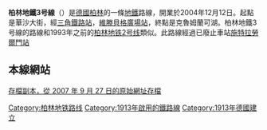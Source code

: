 {{expand|time=2015-11-04T03:54:12+00:00}}
{{unreferenced|time=2015-11-04T03:54:12+00:00}}
'''柏林地鐵3号線'''（'''{{lang-de|U-Bahnlinie 3}}'''）是[[德國|德國]][[柏林|柏林]]的一條[[柏林地鐵|地鐵]]路線，開業於2004年12月12日。起點是華沙大街，經[[三角鐵路站|三角鐵路站]]，[[維滕貝格廣場站|維滕貝格廣場站]]，終點是克魯姆蘭可湖。柏林地鐵3号線的路線和1993年之前的[[柏林地铁2号线|柏林地铁2号线]]類似。此路線經過已廢止車站[[施特拉勞爾門站|施特拉勞爾門站]]
==本線網站==
[http://www.berliner-untergrundbahn.de/s-u3.htm 存檔副本，從 2007 年 9 月 27 日的原始網址存檔] {{Wayback|url=http://www.berliner-untergrundbahn.de/s-u3.htm |date=20070927201306 }}
{{柏林地铁3号线}}
{{柏林公共交通}}
{{rail-stub}}{{germany-stub}}
[[Category:柏林地铁路线|Category:柏林地铁路线]]
[[Category:1913年啟用的鐵路線|Category:1913年啟用的鐵路線]]
[[Category:1913年德國建立|Category:1913年德國建立]]